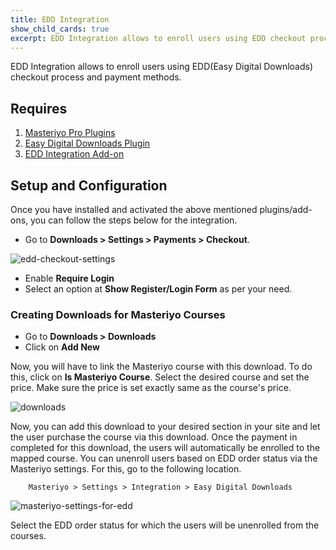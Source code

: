 ```yaml
---
title: EDD Integration
show_child_cards: true
excerpt: EDD Integration allows to enroll users using EDD checkout process and payment methods.
--- 
```


EDD Integration allows to enroll users using EDD(Easy Digital Downloads) checkout process and payment methods.

## Requires

1. [Masteriyo Pro Plugins](https://masteriyo.com/pricing/)
2. [Easy Digital Downloads Plugin](https://easydigitaldownloads.com/)
3. [EDD Integration Add-on](https://docs.masteriyo.com/premium-addons/activate-masteriyo-premium-addons)

## Setup and Configuration

Once you have installed and activated the above mentioned plugins/add-ons, you can follow the steps below for the integration.

- Go to **Downloads > Settings > Payments > Checkout**.

![edd-checkout-settings](https://github.com/Masteriyo/masteriyo-docs/assets/75772539/55c4f13d-990f-46a0-90ae-0cebb2f7cb1f)

- Enable **Require Login** 
- Select an option at **Show Register/Login Form** as per your need.

### Creating Downloads for Masteriyo Courses

- Go to **Downloads > Downloads**
- Click on **Add New**

Now, you will have to link the Masteriyo course with this download. To do this, click on **Is Masteriyo Course**. Select the desired course and set the price. Make sure the price is set exactly same as the course's price. 

![downloads](https://github.com/Masteriyo/masteriyo-docs/assets/75772539/3031a1f5-547d-419d-b76d-5357682bea84)

Now, you can add this download to your desired section in your site and let the user purchase the course via this download. Once the payment in completed for this download, the users will automatically be enrolled to the mapped course. You can unenroll users based on EDD order status via the Masteriyo settings. For this, go to the following location.

        Masteriyo > Settings > Integration > Easy Digital Downloads

![masteriyo-settings-for-edd](https://github.com/Masteriyo/masteriyo-docs/assets/75772539/e05abd7f-91d9-4a7a-9ba9-7a3ac285f04a)

Select the EDD order status for which the users will be unenrolled from the courses. 